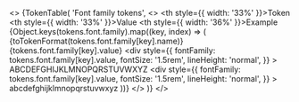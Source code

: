 
<>
  {TokenTable(
    'Font family tokens',
    <>
      <thead>
        <tr>
          <th style={{ width: '33%' }}>Token</th>
          <th style={{ width: '33%' }}>Value</th>
          <th style={{ width: '36%' }}>Example</th>
        </tr>
      </thead>
      <tbody>
        {Object.keys(tokens.font.family).map((key, index) => (
          <tr key={index}>
            <td>{toTokenFormat(tokens.font.family[key].name)}</td>
            <td>{tokens.font.family[key].value}</td>
            <td>
              <div
                style={{
                  fontFamily: tokens.font.family[key].value,
                  fontSize: '1.5rem',
                  lineHeight: 'normal',
                }}
              >
                ABCDEFGHIJKLMNOPQRSTUVWXYZ
              </div>
              <div
                style={{
                  fontFamily: tokens.font.family[key].value,
                  fontSize: '1.5rem',
                  lineHeight: 'normal',
                }}
              >
                abcdefghijklmnopqrstuvwxyz
              </div>
            </td>
          </tr>
        ))}
      </tbody>
    </>
  )}
</>
